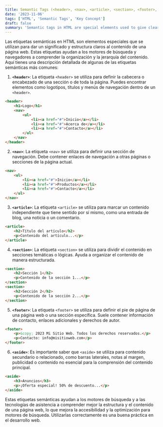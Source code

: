 ```yaml
---
title: Semantic Tags (<header>, <nav>, <article>, <section>, <footer>, etc.) in HTML
date: '2023-11-06'
tags: ['HTML', 'Semantic Tags', 'Key Concept']
draft: false
summary: 'Semantic tags in HTML are special elements used to give clear meaning and structure to the content of a web page'
---
```


Las etiquetas semánticas en HTML son elementos especiales que se utilizan para dar un significado y estructura claros al contenido de una página web. Estas etiquetas ayudan a los motores de búsqueda y navegadores a comprender la organización y la jerarquía del contenido. Aquí tienes una descripción detallada de algunas de las etiquetas semánticas más comunes:

1. **`<header>`**: La etiqueta `<header>` se utiliza para definir la cabecera o encabezado de una sección o de toda la página. Puedes encontrar elementos como logotipos, títulos y menús de navegación dentro de un `<header>`.

```html
<header>
    <h1>Logo</h1>
    <nav>
        <ul>
            <li><a href="#">Inicio</a></li>
            <li><a href="#">Acerca de</a></li>
            <li><a href="#">Contacto</a></li>
        </ul>
    </nav>
</header>
```

2. **`<nav>`**: La etiqueta `<nav>` se utiliza para definir una sección de navegación. Debe contener enlaces de navegación a otras páginas o secciones de la página actual.

```html
<nav>
    <ul>
        <li><a href="#">Inicio</a></li>
        <li><a href="#">Productos</a></li>
        <li><a href="#">Contacto</a></li>
    </ul>
</nav>
```

3. **`<article>`**: La etiqueta `<article>` se utiliza para marcar un contenido independiente que tiene sentido por sí mismo, como una entrada de blog, una noticia o un comentario.

```html
<article>
    <h2>Título del artículo</h2>
    <p>Contenido del artículo...</p>
</article>
```

4. **`<section>`**: La etiqueta `<section>` se utiliza para dividir el contenido en secciones temáticas o lógicas. Ayuda a organizar el contenido de manera estructurada.

```html
<section>
    <h2>Sección 1</h2>
    <p>Contenido de la sección 1...</p>
</section>
<section>
    <h2>Sección 2</h2>
    <p>Contenido de la sección 2...</p>
</section>
```

5. **`<footer>`**: La etiqueta `<footer>` se utiliza para definir el pie de página de una página web o una sección específica. Suele contener información de contacto, enlaces adicionales y derechos de autor.

```html
<footer>
    <p>&copy; 2023 Mi Sitio Web. Todos los derechos reservados.</p>
    <p>Contacto: info@misitioweb.com</p>
</footer>
```

6. **`<aside>`**: Es importante saber que `<aside>` se utiliza para contenido secundario o relacionado, como barras laterales, notas al margen, publicidad o contenido no esencial para la comprensión del contenido principal.

```html
<aside>
    <h3>Anuncios</h3>
    <p>¡Oferta especial! 50% de descuento...</p>
</aside>
```

Estas etiquetas semánticas ayudan a los motores de búsqueda y a las tecnologías de asistencia a comprender mejor la estructura y el contenido de una página web, lo que mejora la accesibilidad y la optimización para motores de búsqueda. Utilizarlas correctamente es una buena práctica en el desarrollo web.